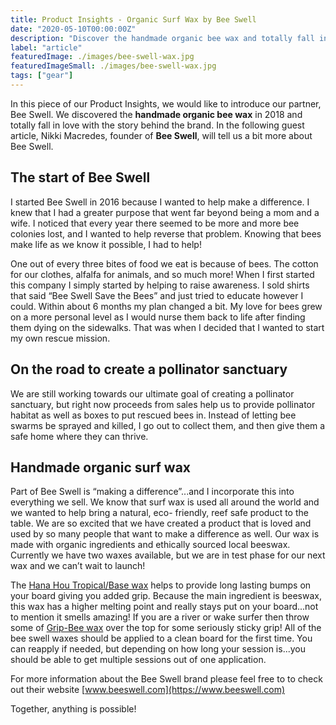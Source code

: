 ```yaml
---
title: Product Insights - Organic Surf Wax by Bee Swell
date: "2020-05-10T00:00:00Z"
description: "Discover the handmade organic bee wax and totally fall in love with the story behind the brand. Part of Bee Swell is “making a difference” and they incorporate this into everything they sell. As surf wax is used all around the world and Bee Swell wanted to help bring a natural, eco- friendly, reef safe product to the table. So they are excited that a product they have created is loved and used by so many people that want to make a difference as well."
label: "article"
featuredImage: ./images/bee-swell-wax.jpg
featuredImageSmall: ./images/bee-swell-wax.jpg
tags: ["gear"]
---
```



In this piece of our Product Insights, we would like to introduce our partner, Bee Swell. We discovered the **handmade organic bee wax** in 2018 and totally fall in love with the story behind the brand. In the following guest article, Nikki Macredes, founder of **Bee Swell**, will tell us a bit more about Bee Swell.

## The start of Bee Swell

I started Bee Swell in 2016 because I wanted to help make a difference. I knew that I had a greater purpose that went far beyond being a mom and a wife. I noticed that every year there seemed to be more and more bee colonies lost, and I wanted to help reverse that problem. Knowing that bees make life as we know it possible, I had to help!

<ImageContainer
  img1="//images.ctfassets.net/ky9dsftbckb1/2uxid33J6gHMXtZgOtWWoO/a42468e7888a2ad2eac80fa67e631d05/BeeSwellLogo_Black2.jpg"
  alt1="bee-swell-logo"
/>

One out of every three bites of food we eat is because of bees. The cotton for our clothes, alfalfa for animals, and so much more! When I first started this company I simply started by helping to raise awareness. I sold shirts that said “Bee Swell Save the Bees” and just tried to educate however I could. Within about 6 months my plan changed a bit. My love for bees grew on a more personal level as I would nurse them back to life after finding them dying on the sidewalks. That was when I decided that I wanted to start my own rescue mission.

## On the road to create a pollinator sanctuary

We are still working towards our ultimate goal of creating a pollinator sanctuary, but right now proceeds from sales help us to provide pollinator habitat as well as boxes to put rescued bees in. Instead of letting bee swarms be sprayed and killed, I go out to collect them, and then give them a safe home where they can thrive.

<ImageContainer
  img1="//images.ctfassets.net/ky9dsftbckb1/5Edsu7vjxAPjwzp4Ab52Gj/2e7367f2de433ba24ffb17c4aefc4ab5/IMG_20190921_172551_457.jpg"
  alt1="bee-swell-bees-sanctury"
  img2="//images.ctfassets.net/ky9dsftbckb1/1kWjNWdwQxtSTtUa8C2DT8/10bd4672a61ce14226568b79d47df7f3/IMG_20190830_081453_599.jpg"
  alt2="bee-swell-bee-sanctury2"
  caption2="bee-swell-bee-sanctury"
/>

## Handmade organic surf wax

Part of Bee Swell is “making a difference”...and I incorporate this into everything we sell. We know that surf wax is used all around the world and we wanted to help bring a natural, eco- friendly, reef safe product to the table. We are so excited that we have created a product that is loved and used by so many people that want to make a difference as well. Our wax is made with organic ingredients and ethically sourced local beeswax. Currently we have two waxes available, but we are in test phase for our next wax and we can’t wait to launch!

<ImageContainer
  img1="//images.ctfassets.net/ky9dsftbckb1/7n56hlOmmkC95ksSU2sSaj/d09ec3fb515eb1512cc6ab041425a68f/DSC00040.jpeg"
  alt1="Bee Swell Wax"
/>

The [Hana Hou Tropical/Base wax](https://shop.eisbach-riders.com/shop/handmade-surf-wax/) helps to provide long lasting bumps on your board giving you added grip. Because the main ingredient is beeswax, this wax has a higher melting point and really stays put on your board...not to mention it smells amazing! If you are a river or wake surfer then throw some of [Grip-Bee wax](https://shop.eisbach-riders.com/shop/handmade-surf-wax/) over the top for some seriously sticky grip! All of the bee swell waxes should be applied to a clean board for the first time. You can reapply if needed, but depending on how long your session is...you should be able to get multiple sessions out of one application.

For more information about the Bee Swell brand please feel free to to check out their website [www.beeswell.com](https://www.beeswell.com)

Together, anything is possible!
